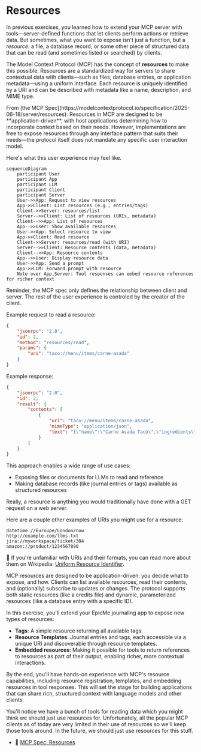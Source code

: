 # Resources

In previous exercises, you learned how to extend your MCP server with
tools—server-defined functions that let clients perform actions or retrieve
data. But sometimes, what you want to expose isn't just a function, but a
_resource_: a file, a database record, or some other piece of structured data
that can be read (and sometimes listed or searched) by clients.

The Model Context Protocol (MCP) has the concept of **resources** to make this
possible. Resources are a standardized way for servers to share contextual data
with clients—such as files, database entries, or application metadata—using a
uniform interface. Each resource is uniquely identified by a URI and can be
described with metadata like a name, description, and MIME type.

<callout-success>
	From [the MCP
	Spec](https://modelcontextprotocol.io/specification/2025-06-18/server/resources):
	Resources in MCP are designed to be **application-driven**, with host
	applications determining how to incorporate context based on their needs.
	However, implementations are free to expose resources through any interface
	pattern that suits their needs—the protocol itself does not mandate any
	specific user interaction model.
</callout-success>

Here's what this user experience may feel like.

```mermaid
sequenceDiagram
	participant User
	participant App
	participant LLM
	participant Client
	participant Server
	User->>App: Request to view resources
	App->>Client: List resources (e.g., entries/tags)
	Client->>Server: resources/list
	Server-->>Client: List of resources (URIs, metadata)
	Client-->>App: List of resources
	App-->>User: Show available resources
	User->>App: Select resource to view
	App->>Client: Read resource
	Client->>Server: resources/read (with URI)
	Server-->>Client: Resource contents (data, metadata)
	Client-->>App: Resource contents
	App-->>User: Display resource data
	User->>App: Send a prompt
	App->>LLM: Forward prompt with resource
	Note over App,Server: Tool responses can embed resource references for richer context
```

<callout-warning>
	Reminder, the MCP spec only defines the relationship between client and
	server. The rest of the user experience is controled by the creator of the
	client.
</callout-warning>

Example request to read a resource:

```json
{
	"jsonrpc": "2.0",
	"id": 2,
	"method": "resources/read",
	"params": {
		"uri": "taco://menu/items/carne-asada"
	}
}
```

Example response:

```json
{
	"jsonrpc": "2.0",
	"id": 2,
	"result": {
		"contents": [
			{
				"uri": "taco://menu/items/carne-asada",
				"mimeType": "application/json",
				"text": "{\"name\":\"Carne Asada Taco\",\"ingredients\":[\"steak\",\"tortilla\",\"onion\",\"cilantro\"],\"instructions\":\"Grill the steak, chop into small pieces, serve on warm tortillas\"}"
			}
		]
	}
}
```

This approach enables a wide range of use cases:

- Exposing files or documents for LLMs to read and reference
- Making database records (like journal entries or tags) available as structured
  resources

<callout-success>
	Really, a resource is anything you would traditionally have done with a GET
	request on a web server.
</callout-success>

Here are a couple other examples of URIs you might use for a resource:

```
datetime://Euroupe/London/now
http://example.com/llms.txt
jira://myworkspace/ticket/304
amazon://product/1234567890
```

📜 If you're unfamiliar with URIs and their formats, you can read more about
them on Wikipedia:
[Uniform Resource Identifier](https://en.wikipedia.org/wiki/Uniform_Resource_Identifier).

MCP resources are designed to be application-driven: you decide what to expose,
and how. Clients can list available resources, read their contents, and
(optionally) subscribe to updates or changes. The protocol supports both static
resources (like a credits file) and dynamic, parameterized resources (like a
database entry with a specific ID).

In this exercise, you'll extend your EpicMe journaling app to expose new types
of resources:

- **Tags**: A simple resource returning all available tags.
- **Resource Templates**: Journal entries and tags, each accessible via a
  unique URI and discoverable through resource templates.
- **Embedded resources**: Making it possible for tools to return references to
  resources as part of their output, enabling richer, more contextual
  interactions.

By the end, you'll have hands-on experience with MCP's resource capabilities,
including resource registration, templates, and embedding resources in tool
responses. This will set the stage for building applications that can share
rich, structured context with language models and other clients.

<callout-warning>
	You'll notice we have a bunch of tools for reading data which you might think
	we should just use resources for. Unfortunately, all the popular MCP clients
	as of today are very limited in their use of resources so we'll keep those
	tools around. In the future, we should just use resources for this stuff.
</callout-warning>

- 📜
  [MCP Spec: Resources](https://modelcontextprotocol.io/specification/2025-06-18/server/resources)
